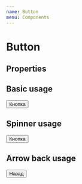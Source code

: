 ```yaml
---
name: Button
menu: Components
---
```



# Button

## Properties

<PropsTable of={Button} />

## Basic usage

<Playground>
    <Button>Кнопка</Button>
</Playground>

## Spinner usage

<Playground>
    <Button showSpinner={true}>Кнопка</Button>
</Playground>

## Arrow back usage

<Playground>
    <Button
        hasArrowBack={true}
        customView="arrow-back"
        sizeAll="large"
        padding={false}
    >
        Назад
    </Button>
</Playground>
